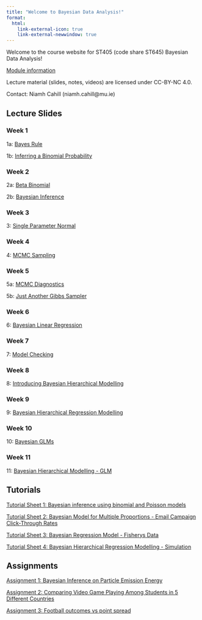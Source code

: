 ```yaml
---
title: "Welcome to Bayesian Data Analysis!"
format:
  html:
    link-external-icon: true
    link-external-newwindow: true
---
```


Welcome to the course website for ST405 (code share ST645) Bayesian Data Analysis!

[Module information](https://ncahill89.github.io/ST405/0-Information.html)

Lecture material (slides, notes, videos) are licensed under CC-BY-NC 4.0.

Contact: Niamh Cahill (niamh.cahill\@mu.ie)

## Lecture Slides

### Week 1

1a: [Bayes Rule](https://ncahill89.github.io/ST405/1a-BayesRule.html)

1b: [Inferring a Binomial Probability](https://ncahill89.github.io/ST405/1b-InferringBinomialProp.html)

### Week 2

2a: [Beta Binomial](https://ncahill89.github.io/ST405/2a-BetaBinomial.html)

2b: [Bayesian Inference](https://ncahill89.github.io/ST405/2b-BayesianInference.html)

### Week 3

3: [Single Parameter Normal](https://ncahill89.github.io/ST405/3a-SingleParameterNormal.html)

### Week 4

4: [MCMC Sampling](https://ncahill89.github.io/ST405/4-MCMC.html)

### Week 5

5a: [MCMC Diagnostics](https://ncahill89.github.io/ST405/5a-Diagnostics.html)

5b: [Just Another Gibbs Sampler](https://ncahill89.github.io/ST405/5b-JAGS.html)

### Week 6

6: [Bayesian Linear Regression](https://ncahill89.github.io/ST405/6_LR.html)

### Week 7

7: [Model Checking](https://ncahill89.github.io/ST405/7-checking.html)

### Week 8

8: [Introducing Bayesian Hierarchical Modelling](https://ncahill89.github.io/ST405/8-BHM.html)

### Week 9

9: [Bayesian Hierarchical Regression Modelling](https://ncahill89.github.io/ST405/9-BHRM.html)

### Week 10

10: [Bayesian GLMs]()

### Week 11

11: [Bayesian Hierarchical Modelling - GLM]()

## Tutorials

[Tutorial Sheet 1: Bayesian inference using binomial and Poisson models](https://ncahill89.github.io/ST405/Tutorial1.html)

<!-- [Tutorial Sheet 1 Solutions: Bayesian inference using binomial and Poisson models](https://ncahill89.github.io/ST405/Tutorial1_soln.html) -->

[Tutorial Sheet 2: Bayesian Model for Multiple Proportions - Email Campaign Click-Through Rates](https://ncahill89.github.io/ST405/Tutorial2.html)

[Tutorial Sheet 3: Bayesian Regression Model - Fisherys Data](https://ncahill89.github.io/ST405/Tutorial3.html)

[Tutorial Sheet 4: Bayesian Hierarchical Regression Modelling - Simulation](https://ncahill89.github.io/ST405/Tutorial4.html)


## Assignments

[Assignment 1: Bayesian Inference on Particle Emission Energy](https://ncahill89.github.io/ST405/Assignment1.html)

[Assignment 2: Comparing Video Game Playing Among Students in 5 Different Countries](https://ncahill89.github.io/ST405/Assignment2.html)

[Assignment 3: Football outcomes vs point spread](https://ncahill89.github.io/ST405/Assignment3.html)
